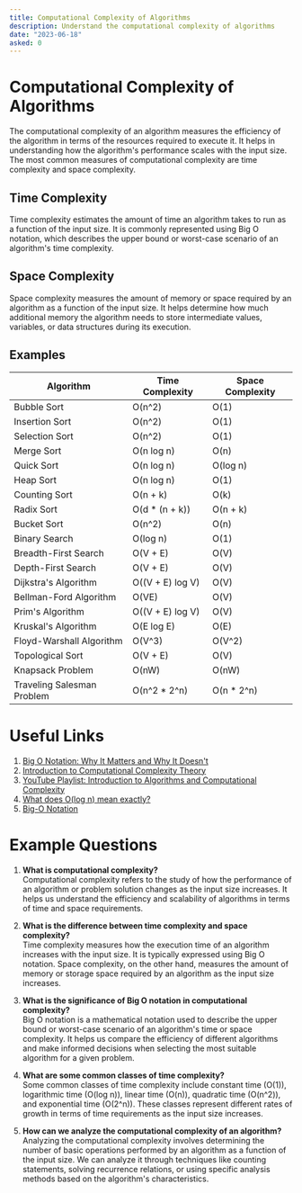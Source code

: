 ```yaml
---
title: Computational Complexity of Algorithms
description: Understand the computational complexity of algorithms
date: "2023-06-18"
asked: 0
---
```


# Computational Complexity of Algorithms

The computational complexity of an algorithm measures the efficiency of the algorithm in terms of the resources required to execute it. It helps in understanding how the algorithm's performance scales with the input size. The most common measures of computational complexity are time complexity and space complexity.

## Time Complexity

Time complexity estimates the amount of time an algorithm takes to run as a function of the input size. It is commonly represented using Big O notation, which describes the upper bound or worst-case scenario of an algorithm's time complexity.

## Space Complexity

Space complexity measures the amount of memory or space required by an algorithm as a function of the input size. It helps determine how much additional memory the algorithm needs to store intermediate values, variables, or data structures during its execution.

## Examples

<table className="table-auto">
  <thead>
    <tr className="bg-gray-200">
      <th className="px-4 py-2">Algorithm</th>
      <th className="px-4 py-2">Time Complexity</th>
      <th className="px-4 py-2">Space Complexity</th>
    </tr>
  </thead>
  <tbody>
    <tr>
      <td className="border px-4 py-2">Bubble Sort</td>
      <td className="border px-4 py-2">O(n^2)</td>
      <td className="border px-4 py-2">O(1)</td>
    </tr>
    <tr>
      <td className="border px-4 py-2">Insertion Sort</td>
      <td className="border px-4 py-2">O(n^2)</td>
      <td className="border px-4 py-2">O(1)</td>
    </tr>
    <tr>
      <td className="border px-4 py-2">Selection Sort</td>
      <td className="border px-4 py-2">O(n^2)</td>
      <td className="border px-4 py-2">O(1)</td>
    </tr>
    <tr>
      <td className="border px-4 py-2">Merge Sort</td>
      <td className="border px-4 py-2">O(n log n)</td>
      <td className="border px-4 py-2">O(n)</td>
    </tr>
    <tr>
      <td className="border px-4 py-2">Quick Sort</td>
      <td className="border px-4 py-2">O(n log n)</td>
      <td className="border px-4 py-2">O(log n)</td>
    </tr>
    <tr>
      <td className="border px-4 py-2">Heap Sort</td>
      <td className="border px-4 py-2">O(n log n)</td>
      <td className="border px-4 py-2">O(1)</td>
    </tr>
    <tr>
      <td className="border px-4 py-2">Counting Sort</td>
      <td className="border px-4 py-2">O(n + k)</td>
      <td className="border px-4 py-2">O(k)</td>
    </tr>
    <tr>
      <td className="border px-4 py-2">Radix Sort</td>
      <td className="border px-4 py-2">O(d * (n + k))</td>
      <td className="border px-4 py-2">O(n + k)</td>
    </tr>
    <tr>
      <td className="border px-4 py-2">Bucket Sort</td>
      <td className="border px-4 py-2">O(n^2)</td>
      <td className="border px-4 py-2">O(n)</td>
    </tr>
    <tr>
      <td className="border px-4 py-2">Binary Search</td>
      <td className="border px-4 py-2">O(log n)</td>
      <td className="border px-4 py-2">O(1)</td>
    </tr>
    <tr>
      <td className="border px-4 py-2">Breadth-First Search</td>
      <td className="border px-4 py-2">O(V + E)</td>
      <td className="border px-4 py-2">O(V)</td>
    </tr>
    <tr>
      <td className="border px-4 py-2">Depth-First Search</td>
      <td className="border px-4 py-2">O(V + E)</td>
      <td className="border px-4 py-2">O(V)</td>
    </tr>
    <tr>
      <td className="border px-4 py-2">Dijkstra's Algorithm</td>
      <td className="border px-4 py-2">O((V + E) log V)</td>
      <td className="border px-4 py-2">O(V)</td>
    </tr>
    <tr>
      <td className="border px-4 py-2">Bellman-Ford Algorithm</td>
      <td className="border px-4 py-2">O(VE)</td>
      <td className="border px-4 py-2">O(V)</td>
    </tr>
    <tr>
      <td className="border px-4 py-2">Prim's Algorithm</td>
      <td className="border px-4 py-2">O((V + E) log V)</td>
      <td className="border px-4 py-2">O(V)</td>
    </tr>
    <tr>
      <td className="border px-4 py-2">Kruskal's Algorithm</td>
      <td className="border px-4 py-2">O(E log E)</td>
      <td className="border px-4 py-2">O(E)</td>
    </tr>
    <tr>
      <td className="border px-4 py-2">Floyd-Warshall Algorithm</td>
      <td className="border px-4 py-2">O(V^3)</td>
      <td className="border px-4 py-2">O(V^2)</td>
    </tr>
    <tr>
      <td className="border px-4 py-2">Topological Sort</td>
      <td className="border px-4 py-2">O(V + E)</td>
      <td className="border px-4 py-2">O(V)</td>
    </tr>
    <tr>
      <td className="border px-4 py-2">Knapsack Problem</td>
      <td className="border px-4 py-2">O(nW)</td>
      <td className="border px-4 py-2">O(nW)</td>
    </tr>
    <tr>
      <td className="border px-4 py-2">Traveling Salesman Problem</td>
      <td className="border px-4 py-2">O(n^2 * 2^n)</td>
      <td className="border px-4 py-2">O(n * 2^n)</td>
    </tr>
  </tbody>
</table>

# Useful Links

1. [Big O Notation: Why It Matters and Why It Doesn't](https://www.freecodecamp.org/news/big-o-notation-why-it-matters-and-why-it-doesnt-1674cfa8a23c/)
2. [Introduction to Computational Complexity Theory](https://www.geeksforgeeks.org/introduction-to-computation-complex-theory/)
3. [YouTube Playlist: Introduction to Algorithms and Computational Complexity](https://www.youtube.com/playlist?list=PLWkYYZqxhBdBQEQ2yYRr4dSveVlsmnp0A)
4. [What does O(log n) mean exactly?](https://stackoverflow.com/questions/2307283/what-does-olog-n-mean-exactly)
5. [Big-O Notation](https://xlinux.nist.gov/dads/HTML/bigOnotation.html)

# Example Questions

1. **What is computational complexity?**\
   Computational complexity refers to the study of how the performance of an algorithm or problem solution changes as the input size increases. It helps us understand the efficiency and scalability of algorithms in terms of time and space requirements.

2. **What is the difference between time complexity and space complexity?**\
   Time complexity measures how the execution time of an algorithm increases with the input size. It is typically expressed using Big O notation. Space complexity, on the other hand, measures the amount of memory or storage space required by an algorithm as the input size increases.

3. **What is the significance of Big O notation in computational complexity?**\
   Big O notation is a mathematical notation used to describe the upper bound or worst-case scenario of an algorithm's time or space complexity. It helps us compare the efficiency of different algorithms and make informed decisions when selecting the most suitable algorithm for a given problem.

4. **What are some common classes of time complexity?**\
   Some common classes of time complexity include constant time (O(1)), logarithmic time (O(log n)), linear time (O(n)), quadratic time (O(n^2)), and exponential time (O(2^n)). These classes represent different rates of growth in terms of time requirements as the input size increases.

5. **How can we analyze the computational complexity of an algorithm?**\
   Analyzing the computational complexity involves determining the number of basic operations performed by an algorithm as a function of the input size. We can analyze it through techniques like counting statements, solving recurrence relations, or using specific analysis methods based on the algorithm's characteristics.
